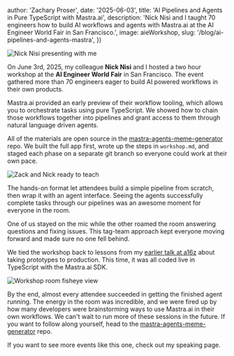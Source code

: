 
  author: 'Zachary Proser',
  date: '2025-06-03',
  title: 'AI Pipelines and Agents in Pure TypeScript with Mastra.ai',
  description: 'Nick Nisi and I taught 70 engineers how to build AI workflows and agents with Mastra.ai at the AI Engineer World Fair in San Francisco.',
  image: aieWorkshop,
  slug: '/blog/ai-pipelines-and-agents-mastra',
})

<Image src={aieWorkshop} alt="Nick Nisi presenting with me" />

On June 3rd, 2025, my colleague **Nick Nisi** and I hosted a two hour workshop at the **AI Engineer World Fair** in San Francisco. The event gathered more than 70 engineers eager to build AI powered workflows in their own products.

Mastra.ai provided an early preview of their workflow tooling, which allows you to orchestrate tasks using pure TypeScript. We showed how to chain those workflows together into pipelines and grant access to them through natural language driven agents.

All of the materials are open source in the [mastra-agents-meme-generator](https://github.com/workos/mastra-agents-meme-generator) repo. We built the full app first, wrote up the steps in `workshop.md`, and staged each phase on a separate git branch so everyone could work at their own pace.

<Image src={zackAndNick} alt="Zack and Nick ready to teach" />

The hands-on format let attendees build a simple pipeline from scratch, then wrap it with an agent interface. Seeing the agents successfully complete tasks through our pipelines was an awesome moment for everyone in the room.

One of us stayed on the mic while the other roamed the room answering questions and fixing issues. This tag-team approach kept everyone moving forward and made sure no one fell behind.

We tied the workshop back to lessons from my [earlier talk at a16z](/blog/a16z-sf-dec-2023-ai-apps-production) about taking prototypes to production. This time, it was all coded live in TypeScript with the Mastra.ai SDK.


<Image src={aieFisheye} alt="Workshop room fisheye view" />

By the end, almost every attendee succeeded in getting the finished agent running. The energy in the room was incredible, and we were fired up by how many developers were brainstorming ways to use Mastra.ai in their own workflows. We can't wait to run more of these sessions in the future. If you want to follow along yourself, head to the [mastra-agents-meme-generator](https://github.com/workos/mastra-agents-meme-generator) repo.

If you want to see more events like this one, check out my <Link href="/speaking">speaking page</Link>.
